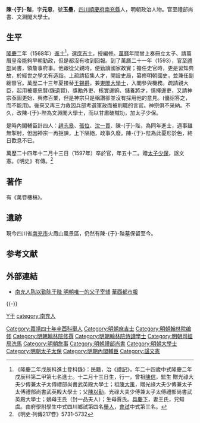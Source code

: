 {{noteTA
|T=zh-hans:陈于陛 (大学士);zh-hk:陳于陛 (大學士);zh-tw:陳于陛 (大學士);
|1=zh-hans:陈于陛;zh-hk:陳于陛;zh-tw:陳于陛;
}}
{{Otheruses|other=名为陳于陛的其他人物|陳于陛}}
{{明清人物信息框
| 姓名 = 陳-{于}-陛
| 原名 =
| 圖片名稱= 
| 圖片大小 =
| 圖片說明 = 
| 最高職務 = 太子太保禮部尚書文淵閣大學士贈太保
| 國家 = 大明 
| 爵位 =
| 籍貫 = [[四川|四川]][[順慶府|順慶府]][[南充縣|南充縣]]
| 族裔 = 
| 字號 = 字元忠，號玉壘
| 諡號 = 文憲
| 出生日期 = 嘉靖二十四年（1545年）
| 出生地點 =
| 逝世日期 = 萬曆二十三年十二月（1597年）
| 逝世地點 =
| 墓葬 =
| 配偶 = 王氏
| 親屬 = 曾祖[[陳信|陳信]]，祖[[陳大策|陳大策]]<br>父[[陳以勤|陳以勤]]，嫡母王氏（封一品夫人），生母賈氏
| 出身 =
* 隆慶二年戊辰科進士出身
| 經歷 =
| 著作 =  
*《萬卷樓稿》
}}
'''陳-{于}-陛'''{{BD|1545年||1597年||C}}，字'''元忠'''，號'''玉壘'''，[[四川|四川]][[順慶府|順慶府]][[南充縣|南充縣]]人，明朝政治人物。官至禮部尚書、文淵閣大學士。

== 生平 ==
[[隆庆_(明朝)|隆慶]]二年（1568年）[[進士|進士]]<ref>《隆慶二年戊辰科進士登科錄》：民籍，治《[[禮記|禮記]]》，年二十四歲中式隆慶二年戊辰科第二甲第七名進士。十二月十三日生，行一，曾祖[[陳信|陳信]]，監生 贈光祿大夫少傅兼太子太傅禮部尚書武英殿大學士；祖[[陳大策|陳大策]]，贈光祿大夫少傅兼太子太傅禮部尚書武英殿大學士；父[[陳以勤|陳以勤]]，光祿大夫少傅兼太子太傅禮部尚書武英殿大學士；嫡母王氏（封一品夫人）；生母賈氏。[[具慶下|具慶下]]，妻王氏，兄知虞。由府學附學生中式四川鄉試第四名[[舉人|舉人]]，[[會試|會試]]中式第三名。</ref>，選[[庶吉士|庶吉士]]，授編修。[[萬曆|萬曆]]年間曾上奏冊立太子、請萬曆皇帝能夠早朝勤政，但是都沒有收到回報。到了萬曆二十一年（1593），官至[[禮部|禮部]]尚書，領詹事府事。他跟從父親時，便勤讀國家故實；擔任史官時，更是習知典故，於經世之學尤有造詣。上疏請招集人才，開設史局，纂修明朝國史，並兼任副總督官。萬歷二十三年夏接替[[王錫爵|王錫爵]]，兼[[東閣大學士|東閣大學士]]，入閣參與機務。疏請親大臣，起用被罷忠賢(錄遺賢)、獎勵外吏、核實邊餉、儲養將才，慎擇邊吏，又請神宗亟圖更始、興修百業，但是神宗只是稱讚卻並沒有採用他的意見。(優詔答之，而不能用)。後來又再三力救因兵部考選軍政而被削職的言官。神宗俱不采納。不久，改陳-{于}-陛為文淵閣大學士，而以甘肅破賊功，加太子少保。

是時內閣輔臣計四人：[[趙志皋|趙志皋]]、[[張位|張位]]、[[沈一貫|沈一貫]]、陳-{于}-陛，為同年進士，遇事雖無掣肘，但因神宗一再拒諫，上下隔絕，政事久廢。陳-{于}-陛為此憂形於色，終日歎息不已。

萬歷二十四年十二月十三日（1597年）卒於官，年五十二。贈[[太子少保|太子少保]]，諡文憲。《明史》有傳。<ref>《明史·列傳217卷》5731-5732</ref>

==著作==
有《萬卷樓稿》。

==遺跡==
現今四川省[[南充市|南充市]]火鳳山風景區，仍然有陳-{于}-陛墓保留至今。

== 参考文献 ==
{{Reflist}}

== 外部連結 ==
* [http://news.ifeng.com/a/20160910/49948957_0.shtml 南充人陈以勤陈于陛 明朝唯一的父子宰辅] {{Wayback|url=http://news.ifeng.com/a/20160910/49948957_0.shtml |date=20170401060100 }} [[華西都市報|華西都市報]]

{{-}}
{{隆慶二年戊辰科殿試金榜}}

{{Authority control}}

{{DEFAULTSORT:Chen陳}}
[[category:陈姓|Y于]]
[[category:南充人|category:南充人]]
[[Category:嘉靖四十年辛酉科舉人|Category:嘉靖四十年辛酉科舉人]]
[[Category:明朝庶吉士|Category:明朝庶吉士]]
[[Category:明朝翰林院编修|Category:明朝翰林院编修]]
[[Category:明朝翰林院修撰|Category:明朝翰林院修撰]]
[[Category:明朝翰林院侍讀學士|Category:明朝翰林院侍讀學士]]
[[Category:明朝司經局洗馬|Category:明朝司經局洗馬]]
[[Category:明朝詹事|Category:明朝詹事]]
[[Category:明朝禮部尚書|Category:明朝禮部尚書]]
[[Category:明朝大學士|Category:明朝大學士]]
[[Category:明朝太子太保|Category:明朝太子太保]]
[[Category:明朝內閣輔臣|Category:明朝內閣輔臣]]
[[Category:諡文憲|Category:諡文憲]]
